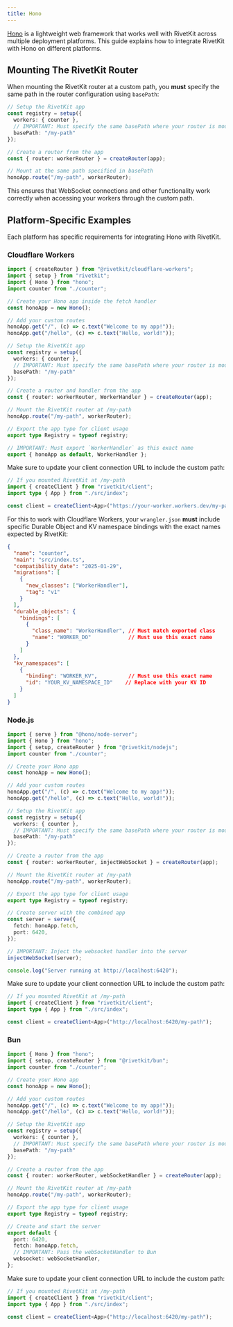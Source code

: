 ```yaml
---
title: Hono
---
```


[Hono](https://hono.dev/) is a lightweight web framework that works well with RivetKit across multiple deployment platforms. This guide explains how to integrate RivetKit with Hono on different platforms.

## Mounting The RivetKit Router

When mounting the RivetKit router at a custom path, you **must** specify the same path in the router configuration using `basePath`:

```typescript
// Setup the RivetKit app
const registry = setup({
  workers: { counter },
  // IMPORTANT: Must specify the same basePath where your router is mounted
  basePath: "/my-path"
});

// Create a router from the app
const { router: workerRouter } = createRouter(app);

// Mount at the same path specified in basePath
honoApp.route("/my-path", workerRouter);
```

This ensures that WebSocket connections and other functionality work correctly when accessing your workers through the custom path.

## Platform-Specific Examples

Each platform has specific requirements for integrating Hono with RivetKit.

### Cloudflare Workers

```typescript
import { createRouter } from "@rivetkit/cloudflare-workers";
import { setup } from "rivetkit";
import { Hono } from "hono";
import counter from "./counter";

// Create your Hono app inside the fetch handler
const honoApp = new Hono();

// Add your custom routes
honoApp.get("/", (c) => c.text("Welcome to my app!"));
honoApp.get("/hello", (c) => c.text("Hello, world!"));

// Setup the RivetKit app
const registry = setup({
  workers: { counter },
  // IMPORTANT: Must specify the same basePath where your router is mounted
  basePath: "/my-path"
});

// Create a router and handler from the app
const { router: workerRouter, WorkerHandler } = createRouter(app);

// Mount the RivetKit router at /my-path
honoApp.route("/my-path", workerRouter);

// Export the app type for client usage
export type Registry = typeof registry;

// IMPORTANT: Must export `WorkerHandler` as this exact name
export { honoApp as default, WorkerHandler };
```

Make sure to update your client connection URL to include the custom path:

```typescript
// If you mounted RivetKit at /my-path
import { createClient } from "rivetkit/client";
import type { App } from "./src/index";

const client = createClient<App>("https://your-worker.workers.dev/my-path");
```

For this to work with Cloudflare Workers, your `wrangler.json` **must** include specific Durable Object and KV namespace bindings with the exact names expected by RivetKit:

```json
{
  "name": "counter",
  "main": "src/index.ts",
  "compatibility_date": "2025-01-29",
  "migrations": [
    {
      "new_classes": ["WorkerHandler"],
      "tag": "v1"
    }
  ],
  "durable_objects": {
    "bindings": [
      {
        "class_name": "WorkerHandler", // Must match exported class
        "name": "WORKER_DO"            // Must use this exact name
      }
    ]
  },
  "kv_namespaces": [
    {
      "binding": "WORKER_KV",          // Must use this exact name
      "id": "YOUR_KV_NAMESPACE_ID"    // Replace with your KV ID
    }
  ]
}
```


### Node.js

```typescript
import { serve } from "@hono/node-server";
import { Hono } from "hono";
import { setup, createRouter } from "@rivetkit/nodejs";
import counter from "./counter";

// Create your Hono app
const honoApp = new Hono();

// Add your custom routes
honoApp.get("/", (c) => c.text("Welcome to my app!"));
honoApp.get("/hello", (c) => c.text("Hello, world!"));

// Setup the RivetKit app
const registry = setup({
  workers: { counter },
  // IMPORTANT: Must specify the same basePath where your router is mounted
  basePath: "/my-path"
});

// Create a router from the app
const { router: workerRouter, injectWebSocket } = createRouter(app);

// Mount the RivetKit router at /my-path
honoApp.route("/my-path", workerRouter);

// Export the app type for client usage
export type Registry = typeof registry;

// Create server with the combined app
const server = serve({
  fetch: honoApp.fetch,
  port: 6420,
});

// IMPORTANT: Inject the websocket handler into the server
injectWebSocket(server);

console.log("Server running at http://localhost:6420");
```

Make sure to update your client connection URL to include the custom path:

```typescript
// If you mounted RivetKit at /my-path
import { createClient } from "rivetkit/client";
import type { App } from "./src/index";

const client = createClient<App>("http://localhost:6420/my-path");
```

### Bun

```typescript
import { Hono } from "hono";
import { setup, createRouter } from "@rivetkit/bun";
import counter from "./counter";

// Create your Hono app
const honoApp = new Hono();

// Add your custom routes
honoApp.get("/", (c) => c.text("Welcome to my app!"));
honoApp.get("/hello", (c) => c.text("Hello, world!"));

// Setup the RivetKit app
const registry = setup({
  workers: { counter },
  // IMPORTANT: Must specify the same basePath where your router is mounted
  basePath: "/my-path"
});

// Create a router from the app
const { router: workerRouter, webSocketHandler } = createRouter(app);

// Mount the RivetKit router at /my-path
honoApp.route("/my-path", workerRouter);

// Export the app type for client usage
export type Registry = typeof registry;

// Create and start the server
export default {
  port: 6420,
  fetch: honoApp.fetch,
  // IMPORTANT: Pass the webSocketHandler to Bun
  websocket: webSocketHandler,
};
```

Make sure to update your client connection URL to include the custom path:

```typescript
// If you mounted RivetKit at /my-path
import { createClient } from "rivetkit/client";
import type { App } from "./src/index";

const client = createClient<App>("http://localhost:6420/my-path");
```
